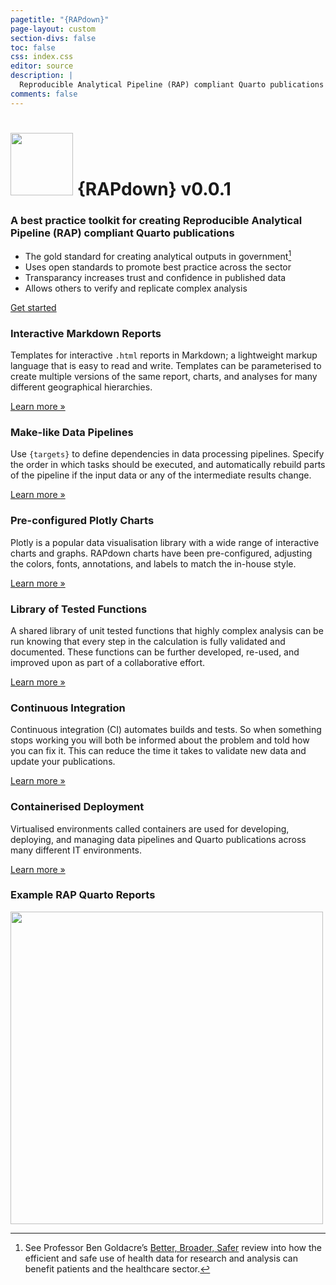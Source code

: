 ```yaml
---
pagetitle: "{RAPdown}"
page-layout: custom
section-divs: false
toc: false
css: index.css
editor: source
description: | 
  Reproducible Analytical Pipeline (RAP) compliant Quarto publications
comments: false
---
```


:::: {.hero-banner}

::: {.hero-image .hero-image-left}
:::

::: {.content-block}

<h1><img src="_assets/img/rapdown_blue.svg" width="100" height="100" /> {RAPdown} <span>v0.0.1</span></h1>

### A best practice toolkit for creating Reproducible Analytical Pipeline (RAP) compliant Quarto publications

- The gold standard for creating analytical outputs in government[^goldacre]
- Uses open standards to promote best practice across the sector
- Transparancy increases trust and confidence in published data
- Allows others to verify and replicate complex analysis

::: {.hero-buttons}
[Get started](tutorials/index.qmd){.btn-action-primary .btn-action .btn .btn-success .btn-lg role="button"}
<!-- [Read the docs](documentation/index.qmd){.btn-action-primary .btn-action .btn .btn-success .btn-lg role="button"}
[Latest](updates.qmd){.btn-action-primary .btn-action .btn .btn-success .btn-lg role="button"} -->
::: 

:::

::: {.hero-image .hero-image-right}
:::

::::

::: {.content-block}
::: {.features}

::: {.feature}
### Interactive Markdown Reports
Templates for interactive `.html` reports in Markdown; a lightweight markup language that is easy to read and write. Templates can be parameterised to create multiple versions of the same report, charts, and analyses for many different geographical hierarchies.

::: {.learn-more}
[Learn more »](tutorials/markdown-reports.qmd)
:::
:::

::: {.feature}
### Make-like Data Pipelines
Use `{targets}` to define dependencies in data processing pipelines. Specify the order in which tasks should be executed, and automatically rebuild parts of the pipeline if the input data or any of the intermediate results change.

::: {.learn-more}
[Learn more »](tutorials/data-pipelines.qmd)
:::
:::

::: {.feature}
### Pre-configured Plotly Charts
Plotly is a popular data visualisation library with a wide range of interactive charts and graphs. RAPdown charts have been pre-configured, adjusting the colors, fonts, annotations, and labels to match the in-house style.

::: {.learn-more}
[Learn more »](tutorials/plotly-charts.qmd)
:::
:::

::: {.feature}
### Library of Tested Functions
A shared library of unit tested functions that highly complex analysis can be run knowing that every step in the calculation is fully validated and documented. These functions can be further developed, re-used, and improved upon as part of a collaborative effort.

::: {.learn-more}
[Learn more »](tutorials/index.qmd)
:::
:::

::: {.feature}
### Continuous Integration
Continuous integration (CI) automates builds and tests. So when something stops working you will both be informed about the problem and told how you can fix it. This can reduce the time it takes to validate new data and update your publications.

::: {.learn-more}
[Learn more »](tutorials/index.qmd)
:::

:::

::: {.feature}
### Containerised Deployment
Virtualised environments called containers are used for developing, deploying, and managing data pipelines and Quarto publications across many different IT environments.

::: {.learn-more}
[Learn more »](tutorials/containers.qmd)
:::

:::

:::
:::

::: {.get-started .alt-background}
::: {.content-block}

:::
:::

::: {.content-block}

### Example RAP Quarto Reports

<a href="https://craig-shenton.github.io/RAPdown/examples/ae_attendances.html"><img src="_assets/img/example_screen.png" width="500" /></a>

:::

::: {.get-started .alt-background}
::: {.content-block}

:::
:::

[^goldacre]: See Professor Ben Goldacre’s [Better, Broader, Safer](https://www.gov.uk/government/publications/better-broader-safer-using-health-data-for-research-and-analysis) review into how the efficient and safe use of health data for research and analysis can benefit patients and the healthcare sector.